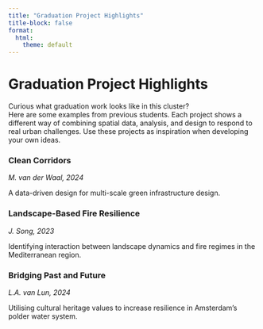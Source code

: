---
title: "Graduation Project Highlights"
title-block: false
format:
  html:
    theme: default
---

# Graduation Project Highlights

Curious what graduation work looks like in this cluster?\
Here are some examples from previous students. Each project shows a different way of combining spatial data, analysis, and design to respond to real urban challenges. Use these projects as inspiration when developing your own ideas.

:::::: project-grid
::: project-card
### Clean Corridors

*M. van der Waal, 2024*

A data-driven design for multi-scale green infrastructure design.
:::

::: project-card
### Landscape-Based Fire Resilience

*J. Song, 2023*

Identifying interaction between landscape dynamics and fire regimes in the Mediterranean region.
:::

::: project-card
### Bridging Past and Future

*L.A. van Lun, 2024*

Utilising cultural heritage values to increase resilience in Amsterdam's polder water system.
:::
::::::
